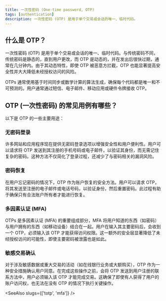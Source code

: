 ```yaml
---
title: 一次性密码 (One-time password, OTP)
tags: [authentication]
description: 一次性密码 (OTP) 是用于单个交易或会话的唯一、临时代码。
---
```


## 什么是 OTP？

一次性密码 (OTP) 是用于单个交易或会话的唯一、临时代码。与传统密码不同，传统密码是静态的，直到用户更改，而 OTP 是动态的，并在发出后很快过期，通常在几分钟内。由于其动态特性，即使 OTP 被恶意方拦截，OTP 也能显著提高安全性并大大降低未经授权访问的风险。

OTPs 通常使用基于时间同步或数学计算的算法生成，确保每个代码都是唯一和不可预测的。用户通常通过短信、电子邮件、移动应用或硬件令牌接收 OTP。

## OTP (一次性密码) 的常见用例有哪些？

以下是 OTP 的一些主要用途：

### 无密码登录

许多网站和应用程序现在提供无密码登录选项以增强安全性和用户便利性。用户可以请求将 OTP 发送到其注册的手机号码或电子邮件，以验证其身份，而无需记住复杂的密码。这种方法不仅简化了登录过程，还减少了与密码相关的漏洞风险。

### 密码恢复

在用户忘记密码的情况下，OTP 作为账户恢复的安全方法。用户可以请求 OTP，将其发送至注册的电子邮件或电话号码，以验证身份，然后重置密码。此过程有助于确保只有合法账户所有者才能进行恢复。

### 多因素认证 (MFA)

OTPs 是多因素认证 (MFA) 的重要组成部分，MFA 将用户知道的东西（如密码）与用户拥有的东西（如移动设备）结合在一起。用户在输入其主要密码后，会收到一个 OTP，必须输入该 OTP 才能获得访问权限。这一额外的安全层显著降低了未经授权访问的可能性，即使主要密码被泄露也是如此。

### 敏感交易确认

对于涉及敏感数据或重大交易的活动（如在线银行业务或大额购买），OTP 作为一种安全措施确认用户同意。在完成这些操作之前，会将 OTP 发送到用户注册的联系方法中，用户必须输入该 OTP 才能完成交易。这确保了即使有人获得了用户的账户访问权，也无法在没有 OTP 的情况下执行关键操作。

<SeeAlso slugs={['totp', 'mfa']} />
